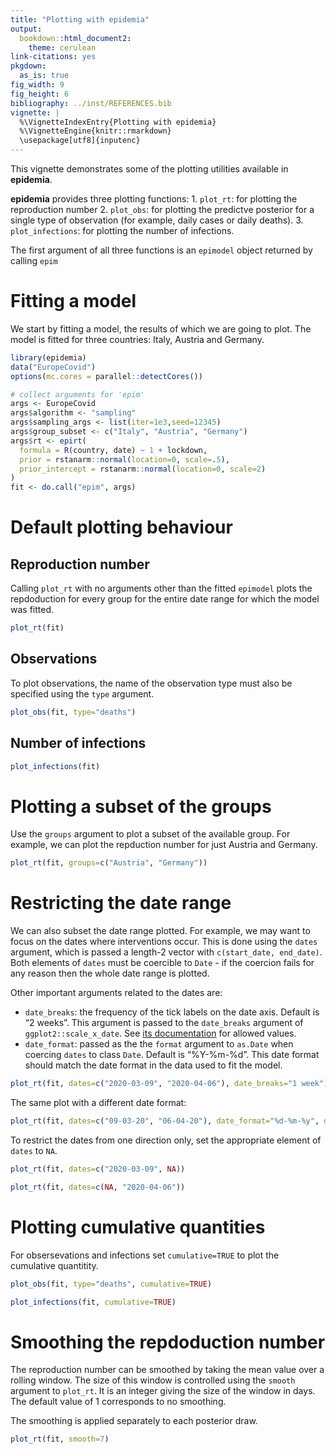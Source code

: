 ```yaml
---
title: "Plotting with epidemia"
output:
  bookdown::html_document2:
    theme: cerulean
link-citations: yes
pkgdown:
  as_is: true
fig_width: 9 
fig_height: 6
bibliography: ../inst/REFERENCES.bib
vignette: |
  %\VignetteIndexEntry{Plotting with epidemia} 
  %\VignetteEngine{knitr::rmarkdown} 
  \usepackage[utf8]{inputenc}
---
```


This vignette demonstrates some of the plotting utilities available in **epidemia**.

**epidemia** provides three plotting functions:
1. `plot_rt`: for plotting the reproduction number
2. `plot_obs`: for plotting the predictve posterior for a single type of observation (for example, daily cases or daily deaths).
3. `plot_infections`: for plotting the number of infections.

The first argument of all three functions is an `epimodel` object returned by calling `epim`

# Fitting a model

We start by fitting a model, the results of which we are going to plot. The model is fitted for three countries: Italy, Austria and Germany.

```r
library(epidemia)
data("EuropeCovid")
options(mc.cores = parallel::detectCores())

# collect arguments for 'epim'
args <- EuropeCovid
args$algorithm <- "sampling"
args$sampling_args <- list(iter=1e3,seed=12345)
args$group_subset <- c("Italy", "Austria", "Germany")
args$rt <- epirt(
  formula = R(country, date) ~ 1 + lockdown,
  prior = rstanarm::normal(location=0, scale=.5),
  prior_intercept = rstanarm::normal(location=0, scale=2) 
)
fit <- do.call("epim", args)
```

# Default plotting behaviour

## Reproduction number

Calling `plot_rt` with no arguments other than the fitted `epimodel` plots the repdoduction for every group for the entire date range for which the model was fitted.

```r
plot_rt(fit)
```

## Observations

To plot observations, the name of the observation type must also be specified using the `type` argument.

```r
plot_obs(fit, type="deaths")
```

## Number of infections

```r
plot_infections(fit)
```

# Plotting a subset of the groups

Use the `groups` argument to plot a subset of the available group. For example, we can plot the repduction number for just Austria and Germany.

```r
plot_rt(fit, groups=c("Austria", "Germany"))
```

# Restricting the date range

We can also subset the date range plotted. For example, we may want to focus on the dates where interventions occur. This is done using the `dates` argument, which is passed a length-2 vector with `c(start_date, end_date)`. Both elements of `dates` must be coercible to `Date` - if the coercion fails for any reason then the whole date range is plotted. 

Other important arguments related to the dates are:

* `date_breaks`: the frequency of the tick labels on the date axis. Default is "2 weeks". This argument is passed to the `date_breaks` argument of `ggplot2::scale_x_date`. See [its documentation](https://ggplot2.tidyverse.org/reference/scale_date.html) for allowed values.
* `date_format`: passed as the the `format` argument to `as.Date` when coercing `dates` to class `Date`. Default is "%Y-%m-%d". This date format should match the date format in the data used to fit the model.

```r
plot_rt(fit, dates=c("2020-03-09", "2020-04-06"), date_breaks="1 week")
```

The same plot with a different date format:

```r
plot_rt(fit, dates=c("09-03-20", "06-04-20"), date_format="%d-%m-%y", date_breaks="1 week")
```

To restrict the dates from one direction only, set the appropriate element of `dates` to `NA`. 

```r
plot_rt(fit, dates=c("2020-03-09", NA))
```


```r
plot_rt(fit, dates=c(NA, "2020-04-06"))
```

# Plotting cumulative quantities

For obsersevations and infections set `cumulative=TRUE` to plot the cumulative quantitity.

```r
plot_obs(fit, type="deaths", cumulative=TRUE)
```

```r
plot_infections(fit, cumulative=TRUE)
```

# Smoothing the repdoduction number

The reproduction number can be smoothed by taking the mean value over a rolling window. The size of this window is controlled using the `smooth` argument to `plot_rt`. It is an integer giving the size of the window in days. The default value of 1 corresponds to no smoothing.

The smoothing is applied separately to each posterior draw.

```r
plot_rt(fit, smooth=7)
```
